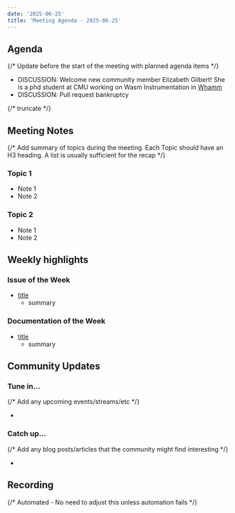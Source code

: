```yaml
---
date: '2025-06-25'
title: 'Meeting Agenda - 2025-06-25'
---
```


## Agenda

{/* Update before the start of the meeting with planned agenda items */}

- DISCUSSION: Welcome new community member Elizabeth Gilbert! She is a phd student at CMU working on Wasm Instrumentation in [Whamm](https://github.com/ejrgilbert/whamm)
- DISCUSSION: Pull request bankruptcy

{/* truncate */}

## Meeting Notes

{/* Add summary of topics during the meeting. Each Topic should have an H3 heading. A list is usually sufficient for the recap */}

### Topic 1

- Note 1
- Note 2

### Topic 2

- Note 1
- Note 2

## Weekly highlights

### Issue of the Week

- [title](https://github.com/wasmcloud/wasmcloud/issues/)
  - summary

### Documentation of the Week

- [title](/docs/intro)
  - summary

## Community Updates

### Tune in…

{/* Add any upcoming events/streams/etc */}

-

### Catch up…

{/* Add any blog posts/articles that the community might find interesting */}

-

## Recording

{/* Automated - No need to adjust this unless automation fails */}

<YouTube url="https://www.youtube.com/watch?v=HclZChWxD40" />
